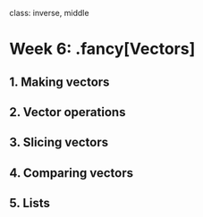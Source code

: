 
class: inverse, middle

# Week 6: .fancy[Vectors]

## 1. Making vectors
## 2. Vector operations
## 3. Slicing vectors
## 4. Comparing vectors
## 5. Lists
